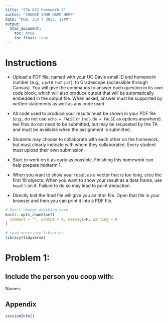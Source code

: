 ```yaml
---
title: "STA 032 Homework 7"
author: "CHANGE YOUR NAME HERE"
date: "DUE: Jun 7 2023, 12PM"
output: 
  html_document: 
    toc: true
    toc_float: true
---
```


# Instructions

+ Upload a PDF file, named with your UC Davis email ID and homework number (e.g., `xjw18_hw7.pdf`), to Gradescope (accessible through Canvas). You will give the commands to answer each question in its own code block, which will also produce output that will be automatically embedded in the output file. When asked, answer must be supported by written statements as well as any code used. 

+ All code used to produce your results must be shown in your PDF file (e.g., do not use `echo = FALSE` or `include = FALSE` as options anywhere). `Rmd` files do not need to be submitted, but may be requested by the TA and must be available when the assignment is submitted.

+ Students may choose to collaborate with each other on the homework, but must clearly indicate with whom they collaborated. Every student must upload their own submission.

+ Start to work on it as early as possible. Finishing this homework can help prepare midterm 1.

+ When you want to show your result as a vector that is too long, slice the first 10 objects. When you want to show your result as a data frame, use `head()` on it. Failure to do so may lead to point deduction.

+ Directly knit the Rmd file will give you an html file. Open that file in your browser and then you can print it into a PDF file.

```r
# Don't change anything here
knitr::opts_chunk$set(
  comment = "", prompt = F, message=F, warning = F
)
```


```r
# Load necessary libraries
library(tidyverse)
```

# Problem 1: 


## Include the person you coop with:

Names:

## Appendix

```r
sessionInfo()
```











